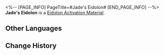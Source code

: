 <%-- [PAGE_INFO]
PageTitle=#Jade's Eidolon#
[END_PAGE_INFO] --%>
{{Item Infobox
|id          = 11314
|image       = Item Jade's Eidolon.png{{subst:void|<!--$UPLOAD:<<SpriteOutput/ItemFigures/11003.png>-<Item Jade's Eidolon.png>-<Item Icons>>-->}}
|type        = Eidolon Activation Material
|invCategory = 
|rarity      = 5
|effect      = 
|description = Material for raising Jade's Eidolon Level.
}}
'''Jade's Eidolon''' is a [[Eidolon Activation Material]].

==Other Languages==
{{Other Languages
|en   = Jade's Eidolon
|zhs  = 【翡翠】的星魂
|zht  = 【翡翠】的星魂
|ja   = 「ジェイド」の星魂
|ko   = [제이드]의 성혼
|es   = Eidolon de Jade
|fr   = Eidolon de Jade
|ru   = Эйдолон Яшмы
|th   = Eidolon ของ Jade
|vi   = Tinh Hồn Jade
|de   = Jades Eidolon
|id   = Jade's Eidolon
|pt   = Eidolon da Jade
}}

==Change History==
{{Change History|2.3}}